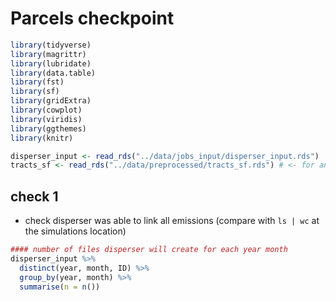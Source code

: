 # Parcels checkpoint

```r
library(tidyverse)
library(magrittr)
library(lubridate)
library(data.table)
library(fst)
library(sf)
library(gridExtra)
library(cowplot)
library(viridis)
library(ggthemes)
library(knitr)

disperser_input <- read_rds("../data/jobs_input/disperser_input.rds")
tracts_sf <- read_rds("../data/preprocessed/tracts_sf.rds") # <- for analysis
```

## check 1

* check disperser was able to link all emissions (compare with `ls | wc` at the simulations location)

```r
#### number of files disperser will create for each year month
disperser_input %>% 
  distinct(year, month, ID) %>% 
  group_by(year, month) %>% 
  summarise(n = n())
```
